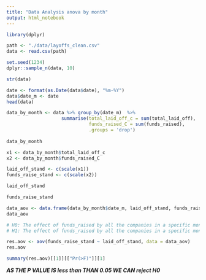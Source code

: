 ```yaml
---
title: "Data Analysis anova by month"
output: html_notebook
---
```

```r
library(dplyr)
```

```r
path <- "./data/layoffs_clean.csv"
data <- read.csv(path)
```

```r
set.seed(1234)
dplyr::sample_n(data, 10)
```
```r
str(data)
```
```r
date <- format(as.Date(data$date), "%m-%Y")
data$date_m <- date
head(data)
```



```r
data_by_month <- data %>% group_by(date_m)  %>%
                    summarise(total_laid_off_c = sum(total_laid_off),
                              funds_raised_C = sum(funds_raised),
                              .groups = 'drop')
 
data_by_month
```

```r
x1 <- data_by_month$total_laid_off_c
x2 <- data_by_month$funds_raised_C

laid_off_stand <- c(scale(x1))
funds_raise_stand <- c(scale(x2))
```

```r
laid_off_stand
```
```r
funds_raise_stand
```

```r
data_aov <- data.frame(data_by_month$date_m, laid_off_stand, funds_raise_stand)
data_aov
```

```r
# H0: The effect of funds_raised by all the companies in a specific month does not depend on the effect of total_laid_off in that month (a.k.a. no interaction effect).
# H1: The effect of funds_raised by all the companies in a specific month depends on the effect of total_laid_off in that month (a.k.a. interaction effect). 

res.aov <- aov(funds_raise_stand ~ laid_off_stand, data = data_aov)
res.aov
```
```r
summary(res.aov)[[1]][["Pr(>F)"]][1]
```
***AS THE P VALUE IS less than THAN 0.05 WE CAN reject H0***